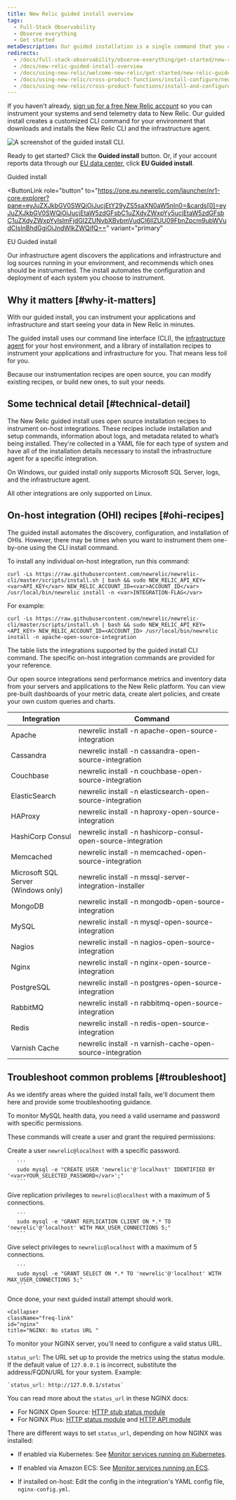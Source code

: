 ```yaml
---
title: New Relic guided install overview
tags:
  - Full-Stack Observability
  - Observe everything
  - Get started
metaDescription: Our guided installation is a single command that you can use to discover and start monitoring integrations on your system.
redirects:
  - /docs/full-stack-observability/observe-everything/get-started/new-relic-guided-install-overview
  - /docs/new-relic-guided-install-overview
  - /docs/using-new-relic/welcome-new-relic/get-started/new-relic-guided-install-overview/
  - /docs/using-new-relic/cross-product-functions/install-configure/new-relic-guided-install-overview
  - /docs/using-new-relic/cross-product-functions/install-and-configure
---
```


If you haven't already, [sign up for a free New Relic account](https://newrelic.com/signup) so you can instrument your systems and send telemetry data to New Relic. Our guided install creates a customized CLI command for your environment that downloads and installs the New Relic CLI and the infrastructure agent.

![A screenshot of the guided install CLI.](src/images/guided-install-cli.png 'The guided install CLI.')

Ready to get started? Click the **Guided install** button. Or, if your account reports data through our [EU data center](/docs/using-new-relic/welcome-new-relic/get-started/our-eu-us-region-data-centers/), click **EU Guided install**.

<ButtonGroup>
<ButtonLink
  role="button"
  to="https://one.newrelic.com/launcher/nr1-core.explorer?pane=eyJuZXJkbGV0SWQiOiJucjEtY29yZS5saXN0aW5nIn0=&cards[0]=eyJuZXJkbGV0SWQiOiJucjEtaW5zdGFsbC1uZXdyZWxpYy5ucjEtaW5zdGFsbC1uZXdyZWxpYyIsImFjdGl2ZUNvbXBvbmVudCI6IlZUU09FbnZpcm9ubWVudCIsInBhdGgiOiJndWlkZWQifQ=="
  variant="primary"
>
  Guided install
</ButtonLink>

<ButtonLink
  role="button"
  to="https://one.eu.newrelic.com/launcher/nr1-core.explorer?pane=eyJuZXJkbGV0SWQiOiJucjEtY29yZS5saXN0aW5nIn0=&cards[0]=eyJuZXJkbGV0SWQiOiJucjEtaW5zdGFsbC1uZXdyZWxpYy5ucjEtaW5zdGFsbC1uZXdyZWxpYyIsImFjdGl2ZUNvbXBvbmVudCI6IlZUU09FbnZpcm9ubWVudCIsInBhdGgiOiJndWlkZWQifQ=="
  variant="primary"
>
  EU Guided install
</ButtonLink>
</ButtonGroup>

Our infrastructure agent discovers the applications and infrastructure and log sources running in your environment, and recommends which ones should be instrumented. The install automates the configuration and deployment of each system you choose to instrument.

## Why it matters [#why-it-matters]

With our guided install, you can instrument your applications and infrastructure and start seeing your data in New Relic in minutes.

The guided install uses our command line interface (CLI), the [infrastructure agent](/docs/infrastructure/install-infrastructure-agent/get-started/install-infrastructure-agent) for your host environment, and a library of installation recipes to instrument your applications and infrastructure for you. That means less toil for you.

Because our instrumentation recipes are open source, you can modify existing recipes, or build new ones, to suit your needs.

## Some technical detail [#technical-detail]

The New Relic guided install uses open source installation recipes to instrument on-host integrations. These recipes include installation and setup commands, information about logs, and metadata related to what’s being installed. They're collected in a YAML file for each type of system and have all of the installation details necessary to install the infrastructure agent for a specific integration.

<Callout variant="important">
On Windows, our guided install only supports Microsoft SQL Server, logs, and the infrastructure agent.

All other integrations are only supported on Linux.

</Callout>

## On-host integration (OHI) recipes [#ohi-recipes]

The guided install automates the discovery, configuration, and installation of OHIs. However, there may be times when you want to instrument them one-by-one using the CLI install command.

To install any individual on-host integration, run this command:

```
curl -Ls https://raw.githubusercontent.com/newrelic/newrelic-cli/master/scripts/install.sh | bash && sudo NEW_RELIC_API_KEY=<var>API_KEY</var> NEW_RELIC_ACCOUNT_ID=<var>ACCOUNT_ID</var> /usr/local/bin/newrelic install -n <var>INTEGRATION-FLAG</var>
```

For example:

```
curl -Ls https://raw.githubusercontent.com/newrelic/newrelic-cli/master/scripts/install.sh | bash && sudo NEW_RELIC_API_KEY=<API_KEY> NEW_RELIC_ACCOUNT_ID=<ACCOUNT_ID> /usr/local/bin/newrelic install -n apache-open-source-integration
```

The table lists the integrations supported by the guided install CLI command. The specific on-host integration commands are provided for your reference.

Our open source integrations send performance metrics and inventory data from your servers and applications to the New Relic platform. You can view pre-built dashboards of your metric data, create alert policies, and create your own custom queries and charts.

<table>
  <thead>
    <tr>
      <th style={{ width: '200px' }}>Integration</th>
      <th>Command</th>
    </tr>
  </thead>
  <tbody>
    <tr>
      <td>Apache</td>
      <td>newrelic install -n apache-open-source-integration</td>
    </tr>
    <tr>
      <td>Cassandra</td>
      <td>newrelic install -n cassandra-open-source-integration</td>
    </tr>
    <tr>
      <td>Couchbase</td>
      <td>newrelic install -n couchbase-open-source-integration</td>
    </tr>
    <tr>
      <td>ElasticSearch</td>
      <td>newrelic install -n elasticsearch-open-source-integration</td>
    </tr>
    <tr>
      <td>HAProxy</td>
      <td>newrelic install -n haproxy-open-source-integration</td>
    </tr>
    <tr>
      <td>HashiCorp Consul</td>
      <td>newrelic install -n hashicorp-consul-open-source-integration</td>
    </tr>
    <tr>
      <td>Memcached</td>
      <td>newrelic install -n memcached-open-source-integration</td>
    </tr>
    <tr>
      <td>
        Microsoft SQL Server
        <br />
        (Windows only)
      </td>
      <td>newrelic install -n mssql-server-integration-installer</td>
    </tr>
    <tr>
      <td>MongoDB</td>
      <td>newrelic install -n mongodb-open-source-integration</td>
    </tr>
    <tr>
      <td>MySQL</td>
      <td>newrelic install -n mysql-open-source-integration</td>
    </tr>
    <tr>
      <td>Nagios</td>
      <td>newrelic install -n nagios-open-source-integration</td>
    </tr>
    <tr>
      <td>Nginx</td>
      <td>newrelic install -n nginx-open-source-integration</td>
    </tr>
    <tr>
      <td>PostgreSQL</td>
      <td>newrelic install -n postgres-open-source-integration</td>
    </tr>
    <tr>
      <td>RabbitMQ</td>
      <td>newrelic install -n rabbitmq-open-source-integration</td>
    </tr>
    <tr>
      <td>Redis</td>
      <td>newrelic install -n redis-open-source-integration</td>
    </tr>
    <tr>
      <td>Varnish Cache</td>
      <td>newrelic install -n varnish-cache-open-source-integration</td>
    </tr>
  </tbody>
</table>

## Troubleshoot common problems [#troubleshoot]

As we identify areas where the guided install fails, we'll document them here and provide some troubleshooting guidance.

<CollapserGroup>
  <Collapser
    className="freq-link"
    id="mysql"
    title="MySQL: Incorrect user permissions"
  >

To monitor MySQL health data, you need a valid username and password with specific permissions.

These commands will create a user and grant the required permissions:

Create a user `newrelic@localhost` with a specific password.

       ```
       sudo mysql -e "CREATE USER 'newrelic'@'localhost' IDENTIFIED BY '<var>YOUR_SELECTED_PASSWORD</var>';"
       ```

Give replication privileges to `newrelic@localhost` with a maximum of 5 connections.

       ```
       sudo mysql -e "GRANT REPLICATION CLIENT ON *.* TO 'newrelic'@'localhost' WITH MAX_USER_CONNECTIONS 5;"
       ```

Give select privileges to `newrelic@localhost` with a maximum of 5 connections.

       ```
       sudo mysql -e "GRANT SELECT ON *.* TO 'newrelic'@'localhost' WITH MAX_USER_CONNECTIONS 5;"
       ```

Once done, your next guided install attempt should work.

  </Collapser>

    <Collapser
    className="freq-link"
    id="nginx"
    title="NGINX: No status URL "

>

To monitor your NGINX server, you'll need to configure a valid status URL.

`status_url`: The URL set up to provide the metrics using the status module. If the default value of `127.0.0.1` is incorrect, substitute the address/FQDN/URL for your system. Example:

    `status_url: http://127.0.0.1/status`

You can read more about the `status_url` in these NGINX docs:

- For NGINX Open Source: [HTTP stub status module](https://nginx.org/en/docs/http/ngx_http_stub_status_module.html)
- For NGINX Plus: [HTTP status module](https://nginx.org/en/docs/http/ngx_http_status_module.html) and [HTTP API module](http://nginx.org/en/docs/http/ngx_http_api_module.html)

There are different ways to set `status_url`, depending on how NGINX was installed:

- If enabled via Kubernetes: See [Monitor services running on Kubernetes](/docs/monitor-service-running-kubernetes).
- If enabled via Amazon ECS: See [Monitor services running on ECS](/docs/integrations/host-integrations/host-integrations-list/monitor-services-running-amazon-ecs).
- If installed on-host: Edit the config in the integration's YAML config file, `nginx-config.yml`.

    </Collapser>
</CollapserGroup>
